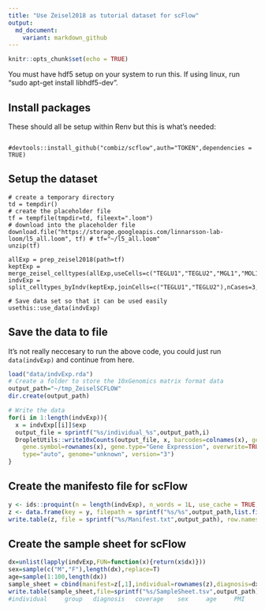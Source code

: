 ```yaml
---
title: "Use Zeisel2018 as tutorial dataset for scFlow"
output:
  md_document:
    variant: markdown_github
---
```


```r
knitr::opts_chunk$set(echo = TRUE)
```

You must have hdf5 setup on your system to run this. If using linux, run "sudo apt-get install libhdf5-dev".

## Install packages

These should all be setup within Renv but this is what's needed:

```

#devtools::install_github("combiz/scflow",auth="TOKEN",dependencies = TRUE)
```

## Setup the dataset

```
# create a temporary directory
td = tempdir()
# create the placeholder file
tf = tempfile(tmpdir=td, fileext=".loom")
# download into the placeholder file
download.file("https://storage.googleapis.com/linnarsson-lab-loom/l5_all.loom", tf) # tf="~/l5_all.loom"
unzip(tf)

allExp = prep_zeisel2018(path=tf)
keptExp = merge_zeisel_celltypes(allExp,useCells=c("TEGLU1","TEGLU2","MGL1","MOL1"))
indvExp = split_celltypes_byIndv(keptExp,joinCells=c("TEGLU1","TEGLU2"),nCases=3,jointName="Pyramidal")

# Save data set so that it can be used easily
usethis::use_data(indvExp)
```

## Save the data to file

It's not really neccesary to run the above code, you could just run `data(indvExp)` and continue from here.

```r
load("data/indvExp.rda")
# Create a folder to store the 10xGenomics matrix format data
output_path="~/tmp_ZeiselSCFLOW"
dir.create(output_path)

# Write the data
for(i in 1:length(indvExp)){
  x = indvExp[[i]]$exp
  output_file = sprintf("%s/individual_%s",output_path,i)
  DropletUtils::write10xCounts(output_file, x, barcodes=colnames(x), gene.id=rownames(x),
    gene.symbol=rownames(x), gene.type="Gene Expression", overwrite=TRUE, 
    type="auto", genome="unknown", version="3")
}
```

## Create the manifesto file for scFlow

```r
y <- ids::proquint(n = length(indvExp), n_words = 1L, use_cache = TRUE, use_openssl = FALSE)
z <- data.frame(key = y, filepath = sprintf("%s/%s",output_path,list.files(output_path,pattern="individual")),stringsAsFactors = FALSE)
write.table(z, file = sprintf("%s/Manifest.txt",output_path), row.names = FALSE, col.names = TRUE, quote = FALSE, sep = "\t")
```

## Create the sample sheet for scFlow

```r
dx=unlist(lapply(indvExp,FUN=function(x){return(x$dx)}))
sex=sample(c("M","F"),length(dx),replace=T)
age=sample(1:100,length(dx))
sample_sheet = cbind(manifest=z[,1],individual=rownames(z),diagnosis=dx,sex=sex)
write.table(sample_sheet,file=sprintf("%s/SampleSheet.tsv",output_path), row.names = FALSE, col.names = TRUE, quote = FALSE, sep = "\t")
#individual 	group 	diagnosis 	coverage 	sex 	age 	PMI 	duration 	capdate 	prepdate 	seqdate 	MLS 	RIN 	manifest
```
